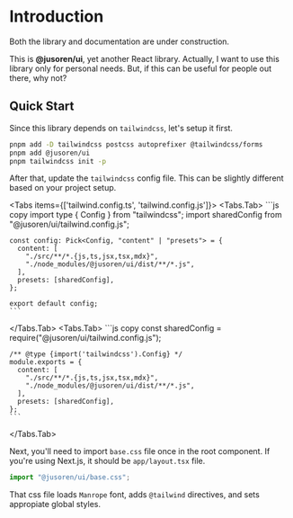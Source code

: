 
# Introduction

<Callout type="warning">
  Both the library and documentation are under construction.
</Callout>

This is **@jusoren/ui**, yet another React library. Actually, I want to use this library only for personal needs. But, if this can be useful for people out there, why not?

## Quick Start

Since this library depends on `tailwindcss`, let's setup it first.

```bash copy
pnpm add -D tailwindcss postcss autoprefixer @tailwindcss/forms
pnpm add @jusoren/ui
pnpm tailwindcss init -p
```

After that, update the `tailwindcss` config file. This can be slightly different based on your project setup.


<Tabs items={['tailwind.config.ts', 'tailwind.config.js']}>
  <Tabs.Tab>
    ```js copy
    import type { Config } from "tailwindcss";
    import sharedConfig from "@jusoren/ui/tailwind.config.js";

    const config: Pick<Config, "content" | "presets"> = {
      content: [
        "./src/**/*.{js,ts,jsx,tsx,mdx}",
        "./node_modules/@jusoren/ui/dist/**/*.js",
      ],
      presets: [sharedConfig],
    };

    export default config;
    ```

  </Tabs.Tab>
  <Tabs.Tab>
    ```js copy
    const sharedConfig = require("@jusoren/ui/tailwind.config.js");

    /** @type {import('tailwindcss').Config} */
    module.exports = {
      content: [
        "./src/**/*.{js,ts,jsx,tsx,mdx}",
        "./node_modules/@jusoren/ui/dist/**/*.js",
      ],
      presets: [sharedConfig],
    };
    ```

  </Tabs.Tab>
</Tabs>

Next, you'll need to import `base.css` file once in the root component. If you're using Next.js,
it should be `app/layout.tsx` file.

```js copy
import "@jusoren/ui/base.css";
```

That css file loads `Manrope` font, adds `@tailwind` directives, and sets appropiate global styles.
